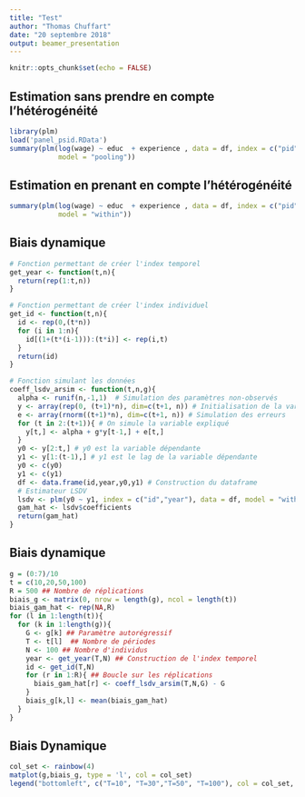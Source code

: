 ```yaml
---
title: "Test"
author: "Thomas Chuffart"
date: "20 septembre 2018"
output: beamer_presentation
---
```


```r
knitr::opts_chunk$set(echo = FALSE)
```

## Estimation sans prendre en compte l'hétérogénéité 

\tiny
```r
library(plm)
load('panel_psid.RData')
summary(plm(log(wage) ~ educ  + experience , data = df, index = c("pid","year"), 
            model = "pooling"))
```

## Estimation en prenant en compte l'hétérogénéité

\tiny
```r
summary(plm(log(wage) ~ educ  + experience , data = df, index = c("pid","year"), 
            model = "within"))
```

## Biais dynamique

\tiny
```r
# Fonction permettant de créer l'index temporel
get_year <- function(t,n){
  return(rep(1:t,n))
}

# Fonction permettant de créer l'index individuel
get_id <- function(t,n){
  id <- rep(0,(t*n))
  for (i in 1:n){
    id[(1+(t*(i-1))):(t*i)] <- rep(i,t)
  }
  return(id)
}

# Fonction simulant les données
coeff_lsdv_arsim <- function(t,n,g){
  alpha <- runif(n,-1,1)  # Simulation des paramètres non-observés
  y <- array(rep(0, (t+1)*n), dim=c(t+1, n)) # Initialisation de la variable dépendante
  e <- array(rnorm((t+1)*n), dim=c(t+1, n)) # Simulation des erreurs
  for (t in 2:(t+1)){ # On simule la variable expliqué
    y[t,] <- alpha + g*y[t-1,] + e[t,]
  }
  y0 <- y[2:t,] # y0 est la variable dépendante
  y1 <- y[1:(t-1),] # y1 est le lag de la variable dépendante
  y0 <- c(y0)
  y1 <- c(y1)
  df <- data.frame(id,year,y0,y1) # Construction du dataframe
  # Estimateur LSDV
  lsdv <- plm(y0 ~ y1, index = c("id","year"), data = df, model = "within") 
  gam_hat <- lsdv$coefficients
  return(gam_hat)
}

```

## Biais dynamique
\tiny
```r
g = (0:7)/10
t = c(10,20,50,100)
R = 500 ## Nombre de réplications
biais_g <- matrix(0, nrow = length(g), ncol = length(t))
biais_gam_hat <- rep(NA,R)
for (l in 1:length(t)){
  for (k in 1:length(g)){
    G <- g[k] ## Paramètre autorégressif
    T <- t[l]  ## Nombre de périodes
    N <- 100 ## Nombre d'individus
    year <- get_year(T,N) ## Construction de l'index temporel
    id <- get_id(T,N)
    for (r in 1:R){ ## Boucle sur les réplications
      biais_gam_hat[r] <- coeff_lsdv_arsim(T,N,G) - G
    }
    biais_g[k,l] <- mean(biais_gam_hat)
  }
}

```

## Biais Dynamique
```r
col_set <- rainbow(4)
matplot(g,biais_g, type = 'l', col = col_set)
legend("bottomleft", c("T=10", "T=30","T=50", "T=100"), col = col_set, lty = 1:4)
```

